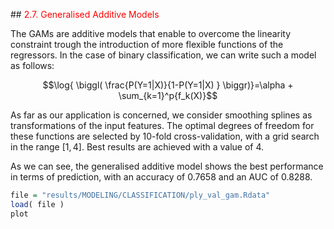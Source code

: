 ##<a name="27_GAM" style="pointer-events: none; cursor: default;" ><font color="red"> 2.7. Generalised Additive Models</font></a>


The GAMs are additive models that enable to overcome the linearity constraint trough the introduction of more flexible functions of the regressors. In the case of binary classification, we can write such a model as follows: 

$$\log{ \biggl( \frac{P(Y=1|X)}{1-P(Y=1|X) }  \biggr)}=\alpha + \sum_{k=1}^p{f_k(X)}$$

As far as our application is concerned, we consider smoothing splines as transformations of the input features. The optimal degrees of freedom for these functions are selected by 10-fold cross-validation, with a grid search in the range $[1,4]$. Best results are achieved with a value of 4.

As we can see, the generalised additive model shows the best performance in terms of prediction, with an accuracy of 0.7658 and an AUC of 0.8288.

```r

file = "results/MODELING/CLASSIFICATION/ply_val_gam.Rdata"
load( file )
plot
```

